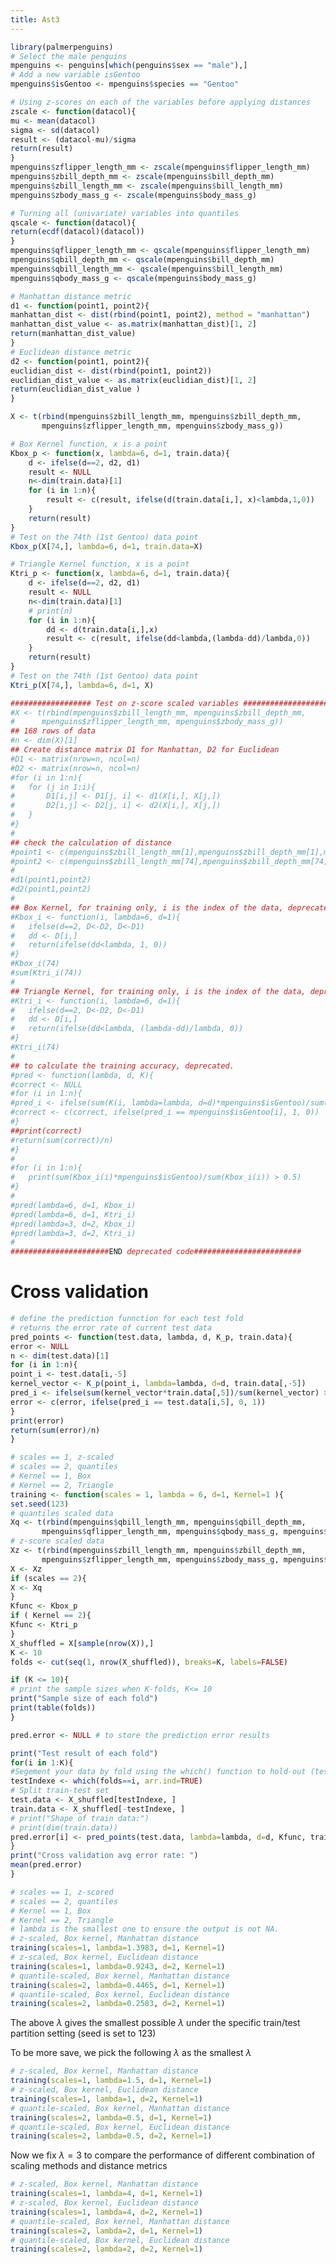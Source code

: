 ```yaml
---
title: Ast3
---
```


```r
library(palmerpenguins)
# Select the male penguins
mpenguins <- penguins[which(penguins$sex == "male"),]
# Add a new variable isGentoo
mpenguins$isGentoo <- mpenguins$species == "Gentoo"

# Using z-scores on each of the variables before applying distances
zscale <- function(datacol){
mu <- mean(datacol)
sigma <- sd(datacol)
result <- (datacol-mu)/sigma
return(result)
}
mpenguins$zflipper_length_mm <- zscale(mpenguins$flipper_length_mm)
mpenguins$zbill_depth_mm <- zscale(mpenguins$bill_depth_mm)
mpenguins$zbill_length_mm <- zscale(mpenguins$bill_length_mm)
mpenguins$zbody_mass_g <- zscale(mpenguins$body_mass_g)

# Turning all (univariate) variables into quantiles
qscale <- function(datacol){
return(ecdf(datacol)(datacol))
}
mpenguins$qflipper_length_mm <- qscale(mpenguins$flipper_length_mm)
mpenguins$qbill_depth_mm <- qscale(mpenguins$bill_depth_mm)
mpenguins$qbill_length_mm <- qscale(mpenguins$bill_length_mm)
mpenguins$qbody_mass_g <- qscale(mpenguins$body_mass_g)

# Manhattan distance metric
d1 <- function(point1, point2){
manhattan_dist <- dist(rbind(point1, point2), method = "manhattan")
manhattan_dist_value <- as.matrix(manhattan_dist)[1, 2]
return(manhattan_dist_value)
}
# Euclidean distance metric
d2 <- function(point1, point2){
euclidian_dist <- dist(rbind(point1, point2))
euclidian_dist_value <- as.matrix(euclidian_dist)[1, 2]
return(euclidian_dist_value )
}

X <- t(rbind(mpenguins$zbill_length_mm, mpenguins$zbill_depth_mm, 
	   mpenguins$zflipper_length_mm, mpenguins$zbody_mass_g))

# Box Kernel function, x is a point
Kbox_p <- function(x, lambda=6, d=1, train.data){
	d <- ifelse(d==2, d2, d1)
	result <- NULL
	n<-dim(train.data)[1]
	for (i in 1:n){
		result <- c(result, ifelse(d(train.data[i,], x)<lambda,1,0))
	}
	return(result)
}
# Test on the 74th (1st Gentoo) data point
Kbox_p(X[74,], lambda=6, d=1, train.data=X)

# Triangle Kernel function, x is a point
Ktri_p <- function(x, lambda=6, d=1, train.data){
	d <- ifelse(d==2, d2, d1)
	result <- NULL
	n<-dim(train.data)[1]
	# print(n)
	for (i in 1:n){
		dd <- d(train.data[i,],x)
		result <- c(result, ifelse(dd<lambda,(lambda-dd)/lambda,0))
	}
	return(result)
}
# Test on the 74th (1st Gentoo) data point
Ktri_p(X[74,], lambda=6, d=1, X)

################## Test on z-score scaled variables ###################
#X <- t(rbind(mpenguins$zbill_length_mm, mpenguins$zbill_depth_mm, 
#	   mpenguins$zflipper_length_mm, mpenguins$zbody_mass_g))
## 168 rows of data
#n <- dim(X)[1]
## Create distance matrix D1 for Manhattan, D2 for Euclidean
#D1 <- matrix(nrow=n, ncol=n)
#D2 <- matrix(nrow=n, ncol=n)
#for (i in 1:n){
#	for (j in 1:i){
#		D1[i,j] <- D1[j, i] <- d1(X[i,], X[j,])
#		D2[i,j] <- D2[j, i] <- d2(X[i,], X[j,])
#	}
#}
#
## check the calculation of distance
#point1 <- c(mpenguins$zbill_length_mm[1],mpenguins$zbill_depth_mm[1],mpenguins$zflipper_length_mm[1],mpenguins$zbody_mass_g[1])
#point2 <- c(mpenguins$zbill_length_mm[74],mpenguins$zbill_depth_mm[74],mpenguins$zflipper_length_mm[74],mpenguins$zbody_mass_g[74])
#
#d1(point1,point2)
#d2(point1,point2)
#
## Box Kernel, for training only, i is the index of the data, deprecated.
#Kbox_i <- function(i, lambda=6, d=1){
#	ifelse(d==2, D<-D2, D<-D1)
#	dd <- D[i,]
#	return(ifelse(dd<lambda, 1, 0))
#}
#Kbox_i(74)
#sum(Ktri_i(74))
#
## Triangle Kernel, for training only, i is the index of the data, deprecated.
#Ktri_i <- function(i, lambda=6, d=1){
#	ifelse(d==2, D<-D2, D<-D1)
#	dd <- D[i,]
#	return(ifelse(dd<lambda, (lambda-dd)/lambda, 0))
#}
#Ktri_i(74)
#
## to calculate the training accuracy, deprecated.
#pred <- function(lambda, d, K){
#correct <- NULL
#for (i in 1:n){
#pred_i <- ifelse(sum(K(i, lambda=lambda, d=d)*mpenguins$isGentoo)/sum(K(i, lambda=lambda, d=d)) >= 0.5,T,F)
#correct <- c(correct, ifelse(pred_i == mpenguins$isGentoo[i], 1, 0))
#}
##print(correct)
#return(sum(correct)/n)
#}
#
#for (i in 1:n){
#	print(sum(Kbox_i(i)*mpenguins$isGentoo)/sum(Kbox_i(i)) > 0.5)
#}
#
#pred(lambda=6, d=1, Kbox_i)
#pred(lambda=6, d=1, Ktri_i)
#pred(lambda=3, d=2, Kbox_i)
#pred(lambda=3, d=2, Ktri_i)
#
######################END deprecated code########################
```

# Cross validation

```r
# define the prediction funnction for each test fold
# returns the error rate of current test data
pred_points <- function(test.data, lambda, d, K_p, train.data){
error <- NULL
n <- dim(test.data)[1]
for (i in 1:n){
point_i <- test.data[i,-5]
kernel_vector <- K_p(point_i, lambda=lambda, d=d, train.data[,-5])
pred_i <- ifelse(sum(kernel_vector*train.data[,5])/sum(kernel_vector) >= 0.5,T,F)
error <- c(error, ifelse(pred_i == test.data[i,5], 0, 1))
}
print(error)
return(sum(error)/n)
}
```

```r
# scales == 1, z-scaled
# scales == 2, quantiles
# Kernel == 1, Box
# Kernel == 2, Triangle
training <- function(scales = 1, lambda = 6, d=1, Kernel=1 ){
set.seed(123)
# quantiles scaled data
Xq <- t(rbind(mpenguins$qbill_length_mm, mpenguins$qbill_depth_mm, 
	   mpenguins$qflipper_length_mm, mpenguins$qbody_mass_g, mpenguins$isGentoo))
# z-score scaled data
Xz <- t(rbind(mpenguins$zbill_length_mm, mpenguins$zbill_depth_mm, 
	   mpenguins$zflipper_length_mm, mpenguins$zbody_mass_g, mpenguins$isGentoo))
X <- Xz
if (scales == 2){
X <- Xq
}
Kfunc <- Kbox_p
if ( Kernel == 2){
Kfunc <- Ktri_p
}
X_shuffled = X[sample(nrow(X)),]
K <- 10
folds <- cut(seq(1, nrow(X_shuffled)), breaks=K, labels=FALSE)

if (K <= 10){
# print the sample sizes when K-folds, K<= 10
print("Sample size of each fold")
print(table(folds))
}

pred.error <- NULL # to store the prediction error results

print("Test result of each fold")
for(i in 1:K){
#Segement your data by fold using the which() function to hold-out (test sample)
testIndexe <- which(folds==i, arr.ind=TRUE)
# Split train-test set
test.data <- X_shuffled[testIndexe, ]
train.data <- X_shuffled[-testIndexe, ]
# print("Shape of train data:")
# print(dim(train.data))
pred.error[i] <- pred_points(test.data, lambda=lambda, d=d, Kfunc, train.data)
}
print("Cross validation avg error rate: ")
mean(pred.error)
}

# scales == 1, z-scored
# scales == 2, quantiles
# Kernel == 1, Box
# Kernel == 2, Triangle
# lambda is the smallest one to ensure the output is not NA.
# z-scaled, Box kernel, Manhattan distance
training(scales=1, lambda=1.3983, d=1, Kernel=1)
# z-scaled, Box kernel, Euclidean distance
training(scales=1, lambda=0.9243, d=2, Kernel=1)
# quantile-scaled, Box kernel, Manhattan distance
training(scales=2, lambda=0.4465, d=1, Kernel=1)
# quantile-scaled, Box kernel, Euclidean distance
training(scales=2, lambda=0.2583, d=2, Kernel=1)
```

The above $\lambda$ gives the smallest possible $\lambda$ 
under the specific train/test partition setting (seed is set to 123)

To be more save, we pick the following $\lambda$ as the smallest $\lambda$

```r
# z-scaled, Box kernel, Manhattan distance
training(scales=1, lambda=1.5, d=1, Kernel=1)
# z-scaled, Box kernel, Euclidean distance
training(scales=1, lambda=1, d=2, Kernel=1)
# quantile-scaled, Box kernel, Manhattan distance
training(scales=2, lambda=0.5, d=1, Kernel=1)
# quantile-scaled, Box kernel, Euclidean distance
training(scales=2, lambda=0.5, d=2, Kernel=1)
```

Now we fix $\lambda = 3$ to compare the performance of different combination of scaling methods and distance metrics

```r
# z-scaled, Box kernel, Manhattan distance
training(scales=1, lambda=4, d=1, Kernel=1)
# z-scaled, Box kernel, Euclidean distance
training(scales=1, lambda=4, d=2, Kernel=1)
# quantile-scaled, Box kernel, Manhattan distance
training(scales=2, lambda=2, d=1, Kernel=1)
# quantile-scaled, Box kernel, Euclidean distance
training(scales=2, lambda=2, d=2, Kernel=1)
```

